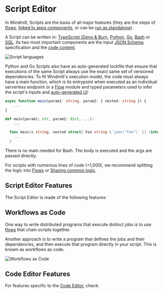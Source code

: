 
# Script Editor

In Windmill, Scripts are the basis of all major features (they are the steps of [flows](../getting_started/6_flows_quickstart/index.mdx), [linked to apps components](../apps/3_app-runnable-panel.mdx), or can be [run as standalone](../getting_started/8_trigger_scripts/index.mdx)).

A Script can be written in:
[TypeScript (Deno & Bun)](../getting_started/0_scripts_quickstart/1_typescript_quickstart/index.mdx),
[Python](../getting_started/0_scripts_quickstart/2_python_quickstart/index.mdx),
[Go](../getting_started/0_scripts_quickstart/3_go_quickstart/index.mdx),
[Bash](../getting_started/0_scripts_quickstart/4_bash_quickstart/index.mdx) or
[SQL](../getting_started/0_scripts_quickstart/5_sql_quickstart/index.mdx). Its
two most important components are the input [JSON Schema](../core_concepts/13_json_schema_and_parsing/index.md)
specification and the [code content](../code_editor/index.mdx).

![Script languages](../../static/images/script_languages.png 'Script languages')

Python and Go Scripts also have an
auto-generated lockfile that ensure that executions of the same Script always
use the exact same set of versioned dependencies. To fit Windmill's execution model, the code must always have a
main function, which is its entrypoint when executed as an individual serverless
endpoint or a [Flow](../flows/1_flow_editor.mdx) module and typed parameters used to infer the script's inputs and [auto-generated UI](../core_concepts/6_auto_generated_uis/index.mdx):

<Tabs className="unique-tabs">
<TabItem value="TypeScript" label="TypeScript" attributes={{className: "text-xs p-4 !mt-0 !ml-0"}}>

```typescript
async function main(param1: string, param2: { nested: string }) {
	...
}
```

</TabItem>
<TabItem value="Python" label="Python" attributes={{className: "text-xs p-4 !mt-0 !ml-0"}}>

```python
def main(param1: str, param2: dict, ...):
	...
```

</TabItem>
<TabItem value="Go" label="Go" attributes={{className: "text-xs p-4 !mt-0 !ml-0"}}>

```go
  func main(x string, nested struct{ Foo string \`json:"foo"\` }) (interface{}, error) {
  	...
  }
```

</TabItem>
<TabItem value="Bash" label="Bash" attributes={{className: "text-xs p-4 !mt-0 !ml-0"}}>

There is no main needed for Bash. The body is executed and the args are passed directly.

</TabItem>
</Tabs>

<div className="grid grid-cols-2 gap-6 mb-4">
	<DocCard
		title="Scripts Quickstart"
		description="Start writing scripts in Python, TypeScript, Go, PHP, Bash and Sql."
		href="/docs/getting_started/scripts_quickstart"
	/>
	<DocCard
		title="JSON Schema and Parsing"
		description="JSON Schemas are used for defining the input specification for scripts and flows, and specifying resource types."
		href="/docs/core_concepts/json_schema_and_parsing"
	/>
	<DocCard
		title="Auto-generated UIs"
		description="Windmill creates auto-generated user interfaces for scripts and flows based on their parameters."
		href="/docs/core_concepts/auto_generated_uis"
	/>
	<DocCard
		title="Triggering Scripts"
		description="Trigger flows on-demand, by schedule or on external events."
		href="/docs/getting_started/trigger_scripts"
	/>
</div>

For scripts with numerous lines of code (+1,000), we recommend splitting the logic into [Flows](../flows/1_flow_editor.mdx) or [Sharing common logic](../advanced/5_sharing_common_logic/index.mdx).

## Script Editor Features

The Script Editor is made of the following features:

<div className="grid grid-cols-2 gap-6 mb-4">
	<DocCard
		title="Settings"
		description="Each script has metadata & settings associated with it, enabling it to be defined and configured in depth."
		href="/docs/script_editor/settings"
	/>
	<DocCard
		title="Script Kinds"
		description="You can attach additional functionalities to Scripts by specializing them into specific Script kinds."
		href="/docs/script_editor/script_kinds"
	/>
	<DocCard
		title="Customize UI"
		description="Some arguments' types can be given advanced settings that will affect the inputs' auto-generated UI and JSON Schema."
		href="/docs/script_editor/customize_ui"
	/>
	<DocCard
		title="Versioning"
		description="Windmill creates auto-generated user interfaces for scripts and flows based on their parameters."
		href="/docs/script_editor/versioning"
	/>
	<DocCard
		title="Worker Group Tag"
		description="Scripts can be assigned custom worker groups for efficient execution on different machines with varying specifications."
		href="/docs/script_editor/worker_group_tag"
	/>
	<DocCard
		title="Concurrency Limit"
		description="The Concurrency Limit feature allows you to define concurrency limits for scripts and inline scripts within flows."
		href="/docs/script_editor/concurrency_limit"
	/>
	<DocCard
		title="Running Services with Perpetual Scripts"
		description="Perpetual scripts restart upon ending unless canceled."
		href="/docs/script_editor/perpetual_scripts"
	/>
	<DocCard
		title="Custom Environment Variables"
		description="In a self-hosted environment, Windmill allows you to set custom environment variables for your scripts."
		href="/docs/script_editor/custom_environment_variables"
	/>
	<DocCard
		title="Custom Response Code"
		description="For all sync run jobs endpoints, if the response contains a key `windmill_status_code` with a number value, that value will be used as the status code."
		href="/docs/script_editor/custom_response_code"
	/>
	<DocCard
		title="Multiplayer"
		description="The Multiplayer feature allows you to collaborate with team members on scripts simultaneously."
		href="/docs/script_editor/multiplayer"
	/>
	<DocCard
		title="Write Scripts on VS Code"
		description="The Windmill VS Code extension allows you to run your scripts and preview the output within VS Code."
		href="/docs/script_editor/vs_code_scripts"
	/>
</div>

## Workflows as Code

One way to write distributed programs that execute distinct jobs is to use [flows](../flows/1_flow_editor.mdx) that chain scripts together.

Another approach is to write a program that defines the jobs and their dependencies, and then execute that program directly in your script. This is known as workflows as code.

![Workflows as Code](../core_concepts/31_workflows_as_code/python_editor.png 'Workflows as Code')

<div className="grid grid-cols-2 gap-6 mb-4">
	<DocCard
		title="Workflows as Code"
		description="Automate tasks and their flow with only code."
		href="/docs/core_concepts/workflows_as_code"
	/>
</div>

## Code Editor Features

For features specific to the [Code Editor](../code_editor/index.mdx), check:

<div className="grid grid-cols-2 gap-6 mb-4">
	<DocCard
		title="Code Editor"
		description="The code editor is Windmill's integrated development environment."
		href="/docs/code_editor"
	/>
</div>
